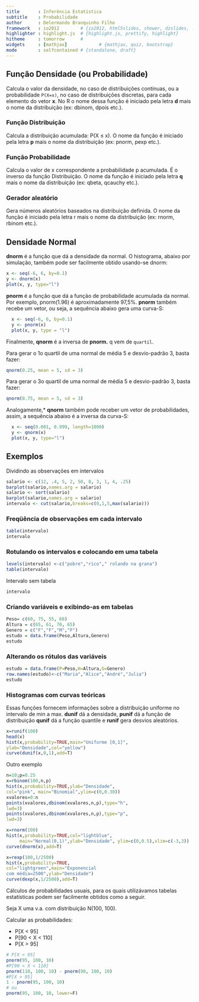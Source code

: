 ```yaml
---
title       : Inferência Estatística
subtitle    : Probabilidade
author      : Delermando Branquinho Filho
framework   : io2012        # {io2012, html5slides, shower, dzslides, ...}
highlighter : highlight.js  # {highlight.js, prettify, highlight}
hitheme     : tomorrow      # 
widgets     : [mathjax]            # {mathjax, quiz, bootstrap}
mode        : selfcontained # {standalone, draft}
---
```


## Função Densidade (ou Probabilidade)

Calcula o valor da densidade, no caso de distribuições contínuas, ou a probabilidade
`P(X=x)`, no caso de distribuições discretas, para cada elemento do vetor **x**. No R o nome dessa função é iniciado pela letra **d** mais o nome da distribuição (ex: dbinom, dpois etc.). 

### Função Distribuição

Calcula a distribuição acumulada: P(X ≤ x). O nome da função é iniciado pela letra **p** mais o nome da distribuição (ex: pnorm, pexp etc.).

### Função Probabilidade

Calcula o valor de x correspondente a probabilidade p acumulada. É o inverso da função Distribuição. O nome da função é iniciado pela letra **q** mais o nome da distribuição (ex: qbeta, qcauchy etc.).

### Gerador aleatório
Gera números aleatórios baseados na distribuição definida. O nome da função é iniciado pela letra r mais o nome da distribuição (ex: rnorm, rbinom etc.). 



## Densidade Normal

**dnorm** é a função que dá a densidade da normal.
O histograma, abaixo por simulação, também pode ser facilmente obtido usando-se dnorm:

```r
x <- seq(-6, 6, by=0.1)
y <- dnorm(x)
plot(x, y, type="l")
```

**pnorm** é a função que dá a função de probabilidade acumulada da normal. Por exemplo, pnorm(1.96) é aproximadamente 97,5%. **pnorm** também recebe um vetor, ou seja, a sequência abaixo gera uma curva-S:

```r
  x <- seq(-6, 6, by=0.1)
  y <- pnorm(x)
  plot(x, y, type = "l")
```




Finalmente, **qnorm** é a inversa de **pnorm.** q vem de `quartil`.

Para gerar o 1o quartil de uma normal de média 5 e desvio-padrão 3, basta fazer:

```r
qnorm(0.25, mean = 5, sd = 3) 
```

Para gerar o 3o quartil de uma normal de média 5 e desvio-padrão 3, basta fazer:

```r
qnorm(0.75, mean = 5, sd = 3) 
```


Analogamente,* **qnorm** também pode receber um vetor de probabilidades, assim, a sequência abaixo é a inversa da curva-S:

```r
  x <- seq(0.001, 0.999, length=1000)
  y <- qnorm(x)
  plot(x, y, type="l")
```


## Exemplos

Dividindo as observações em intervalos

```r
salario <- c(12, .4, 5, 2, 50, 8, 3, 1, 4, .25)
barplot(salario,names.arg = salario)
salario <- sort(salario)
barplot(salario,names.arg = salario)
intervalo <- cut(salario,breaks=c(0,1,5,max(salario)))
```


### Freqüência de observações em cada intervalo
```r
table(intervalo)
intervalo
```

### Rotulando os intervalos e colocando em uma tabela

```r
levels(intervalo) <-c("pobre","rico"," rolando na grana")
table(intervalo)
```

Intervalo sem tabela

```r
intervalo 

```

### Criando variáveis e exibindo-as em tabelas

```r
Peso= c(60, 75, 55, 68)
Altura = c(65, 61, 70, 65)
Genero = c("F","F","M","F")
estudo = data.frame(Peso,Altura,Genero)
estudo 
```

### Alterando os rótulos das variáveis

```r
estudo = data.frame(P=Peso,H=Altura,G=Genero)
row.names(estudo)<-c("Maria","Alice","André","Julia")
estudo 

```

### Histogramas com curvas teóricas 

Essas funções fornecem informações sobre a distribuição uniforme no intervalo de min a max. **dunif** dá a densidade, **punif** dá a função de distribuição **qunif** dá a função quantile e **runif** gera desvios aleatórios.

```r
x=runif(100)
head(x)
hist(x,probability=TRUE,main="Uniforme [0,1]",
ylab="Densidade",col="yellow")
curve(dunif(x,0,1),add=T)
```

Outro exemplo

```r
n=10;p=0.25
x=rbinom(100,n,p)
hist(x,probability=TRUE,ylab="Densidade",
col="pink", main="Binomial",ylim=c(0,0.30))
xvalores=0:n
points(xvalores,dbinom(xvalores,n,p),type="h",
lwd=3)
points(xvalores,dbinom(xvalores,n,p),type="p",
lwd=3)
```

```r
x=rnorm(100)
hist(x,probability=TRUE,col="lightblue", 
     main="Normal(0,1)",ylab="Densidade", ylim=c(0,0.5),xlim=c(-3,3))
curve(dnorm(x),add=T) 
```



```r
x=rexp(100,1/2500)
hist(x,probability=TRUE,
col="lightgreen",main="Exponencial
com média=2500",ylab="Densidade")
curve(dexp(x,1/2500),add=T) 

```


Cálculos de probabilidades usuais, para os quais utilizávamos tabelas estatísticas podem ser facilmente obtidos como a seguir.

Seja X uma v.a. com distribuição N(100, 100). 

Calcular as probabilidades:

- P[X < 95] 
- P[90 < X < 110] 
- P[X > 95] 

```r
# P[X < 95] 
pnorm(95, 100, 10)
#P[90 < X < 110]
pnorm(110, 100, 10) - pnorm(90, 100, 10)
#P[X > 95] 
1 - pnorm(95, 100, 10)
# ou
pnorm(95, 100, 10, lower=F)
```

